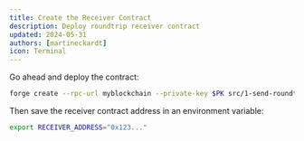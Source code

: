 ```yaml
---
title: Create the Receiver Contract
description: Deploy roundtrip receiver contract
updated: 2024-05-31
authors: [martineckardt]
icon: Terminal
---
```


Go ahead and deploy the contract:

```bash
forge create --rpc-url myblockchain --private-key $PK src/1-send-roundtrip/receiverOnAvalanche L1.sol:ReceiverOnAvalanche L1
```

Then save the receiver contract address in an environment variable:

```bash
export RECEIVER_ADDRESS="0x123..."
```